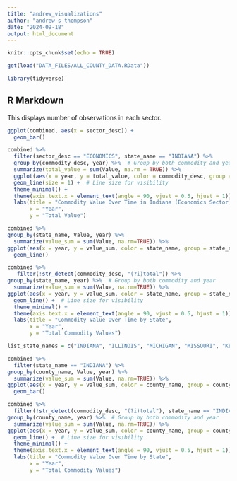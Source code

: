 ```yaml
---
title: "andrew_visualizations"
author: "andrew-s-thompson"
date: "2024-09-18"
output: html_document
---
```


```r
knitr::opts_chunk$set(echo = TRUE)

get(load("DATA_FILES/ALL_COUNTY_DATA.RData"))

library(tidyverse)
```

## R Markdown

This displays number of observations in each sector.

```r
ggplot(combined, aes(x = sector_desc)) + 
  geom_bar()
```

```r
combined %>% 
  filter(sector_desc == "ECONOMICS", state_name == "INDIANA") %>%
  group_by(commodity_desc, year) %>%  # Group by both commodity and year
  summarize(total_value = sum(Value, na.rm = TRUE)) %>%
  ggplot(aes(x = year, y = total_value, color = commodity_desc, group = commodity_desc)) +
  geom_line(size = 1) +  # Line size for visibility
  theme_minimal() + 
  theme(axis.text.x = element_text(angle = 90, vjust = 0.5, hjust = 1)) +
  labs(title = "Commodity Value Over Time in Indiana (Economics Sector)", 
       x = "Year", 
       y = "Total Value")
```
```r
combined %>% 
group_by(state_name, Value, year) %>%
  summarize(value_sum = sum(Value, na.rm=TRUE)) %>% 
ggplot(aes(x = year, y = value_sum, color = state_name, group = state_name)) + 
  geom_line()

combined %>% 
   filter(!str_detect(commodity_desc, "(?i)total")) %>% 
group_by(state_name, year) %>%  # Group by both commodity and year
  summarize(value_sum = sum(Value, na.rm=TRUE)) %>% 
ggplot(aes(x = year, y = value_sum, color = state_name, group = state_name)) + 
  geom_line() +  # Line size for visibility
  theme_minimal() + 
  theme(axis.text.x = element_text(angle = 90, vjust = 0.5, hjust = 1)) +
  labs(title = "Commodity Value Over Time by State", 
       x = "Year", 
       y = "Total Commodity Values")

```


```r

list_state_names = c("INDIANA", "ILLINOIS", "MICHIGAN", "MISSOURI", "KENTUCKY", "OHIO")

combined %>% 
  filter(state_name == "INDIANA") %>% 
group_by(county_name, Value, year) %>%
  summarize(value_sum = sum(Value, na.rm=TRUE)) %>% 
ggplot(aes(x = year, y = value_sum, color = county_name, group = county_name)) + 
  geom_bar()

combined %>% 
  filter(!str_detect(commodity_desc, "(?i)total"), state_name == "INDIANA") %>% 
group_by(county_name, year) %>%  # Group by both commodity and year
  summarize(value_sum = sum(Value, na.rm=TRUE)) %>% 
ggplot(aes(x = year, y = value_sum, color = county_name, group = county_name)) + 
  geom_line() +  # Line size for visibility
  theme_minimal() + 
  theme(axis.text.x = element_text(angle = 90, vjust = 0.5, hjust = 1)) +
  labs(title = "Commodity Value Over Time by State", 
       x = "Year", 
       y = "Total Commodity Values")

```